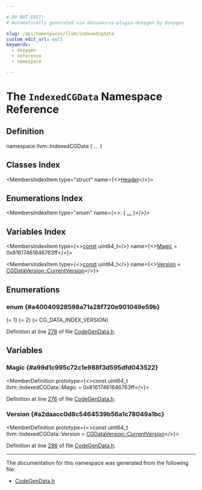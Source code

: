 ```yaml
---

# DO NOT EDIT!
# Automatically generated via docusaurus-plugin-doxygen by Doxygen.

slug: /api/namespaces/llvm/indexedcgdata
custom_edit_url: null
keywords:
  - doxygen
  - reference
  - namespace

---
```





# The `IndexedCGData` Namespace Reference

<DoxygenPage pluginConfig={pluginConfig}>



## Definition

<CodeBlock>namespace llvm::IndexedCGData &#123; ... &#125;</CodeBlock>

## Classes Index

<MembersIndex>

<MembersIndexItem
  type="struct"
  name={<><a href="/docs/api/structs/llvm/indexedcgdata/header">Header</a></>}>
</MembersIndexItem>

</MembersIndex>

## Enumerations Index

<MembersIndex>

<MembersIndexItem
  type="enum"
  name={<>:  &#123; <a href="#a40040928598a71a28f720e901049e59b">...</a> &#125;</>}>
</MembersIndexItem>

</MembersIndex>

## Variables Index

<MembersIndex>

<MembersIndexItem
  type={<><a href="/docs/api/files/lib/lib/target/lib/target/aarch64/aarch64promoteconstant-cpp/#a90f8350fecae261c25be85d38b451bff">const</a> uint64&#95;t</>}
  name={<><a href="#a99d1c995c72c1e988f3d595dfd043522">Magic</a> = 0x81617461646763ff</>}>
</MembersIndexItem>

<MembersIndexItem
  type={<><a href="/docs/api/files/lib/lib/target/lib/target/aarch64/aarch64promoteconstant-cpp/#a90f8350fecae261c25be85d38b451bff">const</a> uint64&#95;t</>}
  name={<><a href="#a2daacc0d8c5464539b56a1c78049a1bc">Version</a> = <a href="#a40040928598a71a28f720e901049e59ba50c8fc69d34fa29b40baca54f9270aee">CGDataVersion::CurrentVersion</a></>}>
</MembersIndexItem>

</MembersIndex>


<SectionDefinition>

## Enumerations

### enum  {#a40040928598a71a28f720e901049e59b}

<MemberDefinition
  prototype="enum llvm::IndexedCGData::CGDataVersion ">

<EnumerationList title="Enumeration values">

<Link id="a40040928598a71a28f720e901049e59ba6ac6bc5fdc91c5c22ef95bab76852f05" />
<EnumerationListItem name="Version1">
 (= 1)
</EnumerationListItem>

<Link id="a40040928598a71a28f720e901049e59ba0a11e9dcf6865d2068bd9372d3a35cc9" />
<EnumerationListItem name="Version2">
 (= 2)
</EnumerationListItem>

<Link id="a40040928598a71a28f720e901049e59ba50c8fc69d34fa29b40baca54f9270aee" />
<EnumerationListItem name="CurrentVersion">
 (= CG&#95;DATA&#95;INDEX&#95;VERSION)
</EnumerationListItem>

</EnumerationList>

Definition at line <a href="/docs/api/files/include/include/llvm/include/llvm/cgdata/codegendata-h/#l00278">278</a> of file <a href="/docs/api/files/include/include/llvm/include/llvm/cgdata/codegendata-h">CodeGenData.h</a>.
</MemberDefinition>

</SectionDefinition>

<SectionDefinition>

## Variables

### Magic {#a99d1c995c72c1e988f3d595dfd043522}

<MemberDefinition
  prototype={<>const uint64&#95;t llvm::IndexedCGData::Magic = 0x81617461646763ff</>}>

Definition at line <a href="/docs/api/files/include/include/llvm/include/llvm/cgdata/codegendata-h/#l00276">276</a> of file <a href="/docs/api/files/include/include/llvm/include/llvm/cgdata/codegendata-h">CodeGenData.h</a>.
</MemberDefinition>

### Version {#a2daacc0d8c5464539b56a1c78049a1bc}

<MemberDefinition
  prototype={<>const uint64&#95;t llvm::IndexedCGData::Version = <a href="#a40040928598a71a28f720e901049e59ba50c8fc69d34fa29b40baca54f9270aee">CGDataVersion::CurrentVersion</a></>}>

Definition at line <a href="/docs/api/files/include/include/llvm/include/llvm/cgdata/codegendata-h/#l00286">286</a> of file <a href="/docs/api/files/include/include/llvm/include/llvm/cgdata/codegendata-h">CodeGenData.h</a>.
</MemberDefinition>

</SectionDefinition>

<hr/>

The documentation for this namespace was generated from the following file:

<ul>
<li><a href="/docs/api/files/include/include/llvm/include/llvm/cgdata/codegendata-h">CodeGenData.h</a></li>
</ul>

</DoxygenPage>

